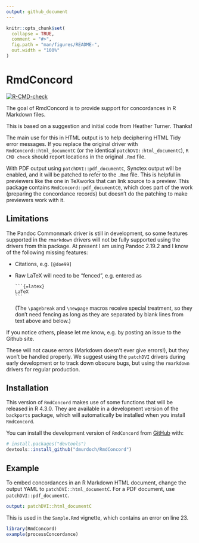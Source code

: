 ```yaml
---
output: github_document
---
```


<!-- README.md is generated from README.Rmd. Please edit that file -->

```r
knitr::opts_chunk$set(
  collapse = TRUE,
  comment = "#>",
  fig.path = "man/figures/README-",
  out.width = "100%"
)
```

# RmdConcord

<!-- badges: start -->
[![R-CMD-check](https://github.com/dmurdoch/RmdConcord/actions/workflows/R-CMD-check.yaml/badge.svg)](https://github.com/dmurdoch/RmdConcord/actions/workflows/R-CMD-check.yaml)
<!-- badges: end -->

The goal of RmdConcord is to provide support for concordances
in R Markdown files.

This is based on a suggestion and initial code from Heather Turner.
Thanks!

The main use for this in HTML output is to help deciphering HTML Tidy
error messages.  If you replace the original driver with `RmdConcord::html_documentC` (or the identical `patchDVI::html_documentC`), 
`R CMD check` should report locations in the original `.Rmd` file.

With PDF output using `patchDVI::pdf_documentC`, Synctex output will be enabled, and it will be patched
to refer to the `.Rmd` file.  This is helpful in previewers like
the one in TeXworks that can link source to a
preview. This package contains
`RmdConcord::pdf_documentC0`, which does part
of the work (preparing the concordance records)
but doesn't do the patching to make previewers 
work with it.

## Limitations

The Pandoc Commonmark driver is still in
development, so some features supported in
the `rmarkdown` drivers will not be fully
supported using the drivers from this package.
At present I am using Pandoc 2.19.2 and I know of the following
missing features:

- Citations, e.g. `[@doe99]`
- Raw LaTeX will need to be “fenced”, e.g. entered as
  ````
  ```{=latex}
  LaTeX
  ```
  ````
  (The `\pagebreak` and `\newpage` macros receive special treatment, so they don’t need fencing as long as they are separated by blank lines from text above and below.) 

If you notice others, please let me know, e.g.
by posting an issue to the Github site.

These will not cause errors (Markdown doesn't
ever give errors!), but they won't be handled
properly.  We suggest using the `patchDVI` drivers during
early development or to track down obscure bugs,
but using the `rmarkdown` drivers for regular
production.

## Installation

This version of `RmdConcord` makes use of some functions that
will be released in R 4.3.0.  They are available in a development
version of the `backports` package, which will
automatically be installed when you install
`RmdConcord`.

You can install the development version of
`RmdConcord` from [GitHub](https://github.com/) with:

``` r
# install.packages("devtools")
devtools::install_github("dmurdoch/RmdConcord")
```

## Example

To embed concordances in an R Markdown HTML document, change
the output YAML to `patchDVI::html_documentC`.  For a PDF document,
use `patchDVI::pdf_documentC`.

```yaml
output: patchDVI::html_documentC
```

This is used in the `Sample.Rmd` vignette, which contains an error on line 23.

```r
library(RmdConcord)
example(processConcordance)
```
